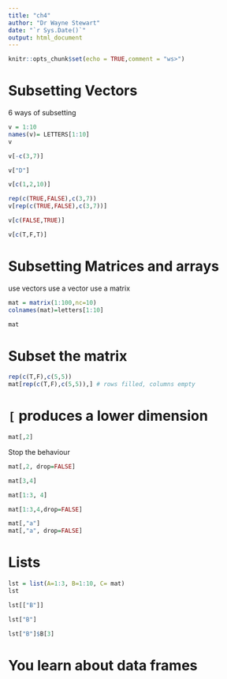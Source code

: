 ---
title: "ch4"
author: "Dr Wayne Stewart"
date: "`r Sys.Date()`"
output: html_document
---

```{r setup, include=FALSE}
knitr::opts_chunk$set(echo = TRUE,comment = "ws>")
```



# Subsetting Vectors
6 ways of subsetting

```{r}
v = 1:10
names(v)= LETTERS[1:10]
v
```

```{r}
v[-c(3,7)]
```

```{r}
v["D"]
```


```{r}
v[c(1,2,10)]
```

```{r}
rep(c(TRUE,FALSE),c(3,7))
v[rep(c(TRUE,FALSE),c(3,7))]

```

```{r}
v[c(FALSE,TRUE)]
```


```{r}
v[c(T,F,T)]
```


# Subsetting Matrices and arrays

use vectors
use a vector
use a matrix

```{r}
mat = matrix(1:100,nc=10)
colnames(mat)=letters[1:10]

mat
```


# Subset the matrix

```{r}
rep(c(T,F),c(5,5))
mat[rep(c(T,F),c(5,5)),] # rows filled, columns empty
```

# `[` produces a lower dimension 

```{r}
mat[,2]
```


Stop the behaviour


```{r}
mat[,2, drop=FALSE]
```



```{r}
mat[3,4]
```

```{r}
mat[1:3, 4]
```

```{r}
mat[1:3,4,drop=FALSE]
```

```{r}
mat[,"a"]
mat[,"a", drop=FALSE]
```


# Lists

```{r}
lst = list(A=1:3, B=1:10, C= mat)
lst
```


```{r}
lst[["B"]]
```


```{r}
lst["B"]
```

```{r}
lst["B"]$B[3]
```


# You learn about data frames